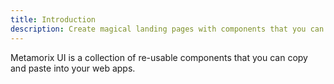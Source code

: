 ```yaml
---
title: Introduction
description: Create magical landing pages with components that you can copy and paste into your apps.
---
```


Metamorix UI is a collection of re-usable components that you can copy and paste into your web apps.
